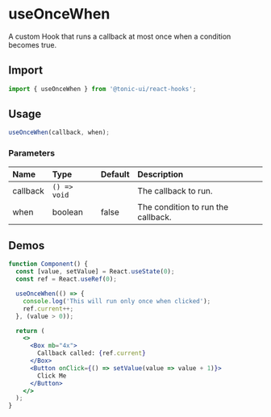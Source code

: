 # useOnceWhen

A custom Hook that runs a callback at most once when a condition becomes true.

## Import

```js
import { useOnceWhen } from '@tonic-ui/react-hooks';
```

## Usage

```js
useOnceWhen(callback, when);
```

### Parameters

| Name | Type | Default | Description |
| :--- | :--- | :------ | :---------- |
| callback | `() => void` | | The callback to run. |
| when | boolean | false | The condition to run the callback. |

## Demos

```jsx
function Component() {
  const [value, setValue] = React.useState(0);
  const ref = React.useRef(0);

  useOnceWhen(() => {
    console.log('This will run only once when clicked');
    ref.current++;
  }, (value > 0));

  return (
    <>
      <Box mb="4x">
        Callback called: {ref.current}
      </Box>
      <Button onClick={() => setValue(value => value + 1)}>
        Click Me
      </Button>
    </>
  );
}
```
